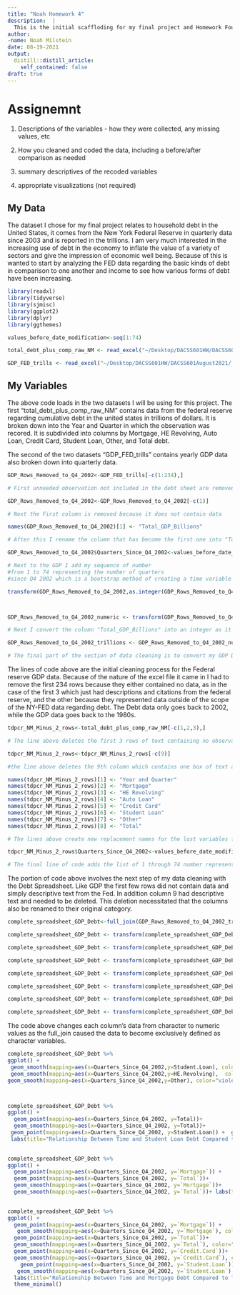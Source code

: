 ```yaml
---
title: "Noah Homework 4"
description:  |  
  This is the initial scaffloding for my final project and Homework Four.
author:
-name: Noah Milstein
date: 08-19-2021
output:
  distill::distill_article:
    self_contained: false
draft: true
---
```


# Assignemnt

1. Descriptions of the variables - how they were collected, any missing values, etc

2. How you cleaned and coded the data, including a before/after comparison as needed

3. summary descriptives of the recoded variables

4. appropriate visualizations (not required)



## My Data

The dataset I chose for my final project relates to household debt in the United States, it comes from the New York Federal Reserve in quarterly data since 2003 and is reported in the trillions. I am very much interested in the increasing use of debt in the economy to inflate the value of a variety of sectors and give the impression of economic well being. Because of this is wanted to start by analyzing the FED data regarding the basic kinds of debt in comparison to one another and income to see how various forms of debt have been increasing.


```r

library(readxl)
library(tidyverse)
library(sjmisc)
library(ggplot2)
library(dplyr)
library(ggthemes)
```

```r
values_before_date_modification<-seq(1:74)

total_debt_plus_comp_raw_NM <- read_excel("~/Desktop/DACSS601HW/DACSS601August2021/_data/total_debt_plus_comp_raw_NM.xlsx")

GDP_FED_trills <- read_excel("~/Desktop/DACSS601HW/DACSS601August2021/_data/GDP_FED_NOAH.xls")

```

## My Variables
 
The above code loads in the two datasets I will be using for this project. The first "total_debt_plus_comp_raw_NM" contains data from the federal reserve regarding cumulative debt in the united states in trillions of dollars. It is broken down into the Year and Quarter in which the observation was recored. It is subdivided into columns by Mortgage, HE Revolving, Auto Loan, Credit Card, Student Loan, Other, and Total debt.

The second of the two datasets "GDP_FED_trills" contains yearly GDP data also broken down into quarterly data.

```r
GDP_Rows_Removed_to_Q4_2002<-GDP_FED_trills[-c(1:234),]

# First unneeded observation not included in the debt sheet are removed from GDP

GDP_Rows_Removed_to_Q4_2002<-GDP_Rows_Removed_to_Q4_2002[-c(1)]

# Next the First column is removed because it does not contain data

names(GDP_Rows_Removed_to_Q4_2002)[1] <- "Total_GDP_Billions"

# After this I rename the column that has become the first one into "Total_GDP_Billions"

GDP_Rows_Removed_to_Q4_2002$Quarters_Since_Q4_2002<-values_before_date_modification

# Next to the GDP I add my sequence of number 
#from 1 to 74 representing the number of quarters 
#since Q4 2002 which is a bootstrap method of creating a time variable

transform(GDP_Rows_Removed_to_Q4_2002,as.integer(GDP_Rows_Removed_to_Q4_2002$Total_GDP_Billions))



GDP_Rows_Removed_to_Q4_2002_numeric <- transform(GDP_Rows_Removed_to_Q4_2002, Total_GDP_Billions = as.numeric(Total_GDP_Billions))

# Next I convert the column "Total_GDP_Billions" into an integer as it was initally a character

GDP_Rows_Removed_to_Q4_2002_trillions <- GDP_Rows_Removed_to_Q4_2002_numeric %>% mutate(Total_GDP_Trillions = Total_GDP_Billions/1000)

# The final part of the section of data cleaning is to convert my GDP Data represented in billions into trillions by diving by 1000. This is because my debt data is in trillions and the smaller integers will be simpler to graph.

```


The lines of code above are the initial cleaning process for the Federal reserve GDP data. Because of the nature of the excel file it came in I had to remove the first 234 rows because they either contained no data, as in the case of the first 3 which just had descriptions and citations from the federal reserve, and the other because they represented data outside of the scope of the NY-FED data regarding debt. The Debt data only goes back to 2002, while the GDP data goes back to the 1980s.


```r
tdpcr_NM_Minus_2_rows<-total_debt_plus_comp_raw_NM[-c(1,2,3),]

# The line above deletes the first 3 rows of text containing no observations from the dataset

tdpcr_NM_Minus_2_rows<-tdpcr_NM_Minus_2_rows[-c(9)]

#the line above deletes the 9th column which contains one box of text and no observations

names(tdpcr_NM_Minus_2_rows)[1] <- "Year and Quarter"
names(tdpcr_NM_Minus_2_rows)[2] <- "Mortgage"
names(tdpcr_NM_Minus_2_rows)[3] <- "HE Revolving"
names(tdpcr_NM_Minus_2_rows)[4] <- "Auto Loan"
names(tdpcr_NM_Minus_2_rows)[5] <- "Credit Card"
names(tdpcr_NM_Minus_2_rows)[6] <- "Student Loan"
names(tdpcr_NM_Minus_2_rows)[7] <- "Other"
names(tdpcr_NM_Minus_2_rows)[8] <- "Total"

# The lines above create new replacement names for the lost variables from the row deletion 

tdpcr_NM_Minus_2_rows$Quarters_Since_Q4_2002<-values_before_date_modification

# The final line of code adds the list of 1 through 74 number representing the quarters since Q4 2002

```

The portion of code above involves the next step of my data cleaning with the Debt Spreadsheet. Like GDP the first few rows did not contain data and simply descriptive text from the Fed. In addition column 9 had descriptive text and needed to be deleted. This deletion necessitated that the columns also be renamed to their original category.


```r
complete_spreadsheet_GDP_Debt<-full_join(GDP_Rows_Removed_to_Q4_2002_trillions, tdpcr_NM_Minus_2_rows, by = "Quarters_Since_Q4_2002")

complete_spreadsheet_GDP_Debt <- transform(complete_spreadsheet_GDP_Debt, Mortgage = as.numeric(Mortgage))

complete_spreadsheet_GDP_Debt <- transform(complete_spreadsheet_GDP_Debt, HE.Revolving = as.numeric(HE.Revolving))

complete_spreadsheet_GDP_Debt <- transform(complete_spreadsheet_GDP_Debt, Auto.Loan = as.numeric(Auto.Loan))

complete_spreadsheet_GDP_Debt <- transform(complete_spreadsheet_GDP_Debt, Credit.Card=as.numeric(Credit.Card))

complete_spreadsheet_GDP_Debt <- transform(complete_spreadsheet_GDP_Debt, Student.Loan=as.numeric(Student.Loan))

complete_spreadsheet_GDP_Debt <- transform(complete_spreadsheet_GDP_Debt, Other=as.numeric(Other))

complete_spreadsheet_GDP_Debt <- transform(complete_spreadsheet_GDP_Debt, Total=as.numeric(Total))

```

The code above changes each column's data from character to numeric values as the full_join caused the data to become exclusively defined as character variables.

```r
complete_spreadsheet_GDP_Debt %>%
ggplot() +
 geom_smooth(mapping=aes(x=Quarters_Since_Q4_2002,y=Student.Loan), color="blue4")+
 geom_smooth(mapping=aes(x=Quarters_Since_Q4_2002,y=HE.Revolving),  color="springgreen")+ geom_smooth(mapping=aes(x=Quarters_Since_Q4_2002,y=Auto.Loan), color="rosybrown")+ geom_smooth(mapping=aes(x=Quarters_Since_Q4_2002,y=Credit.Card), color="red")+
geom_smooth(mapping=aes(x=Quarters_Since_Q4_2002,y=Other), color="violetred")




```


```r
complete_spreadsheet_GDP_Debt %>%
ggplot() + 
  geom_point(mapping=aes(x=Quarters_Since_Q4_2002, y=Total))+
  geom_smooth(mapping=aes(x=Quarters_Since_Q4_2002, y=Total))+
 geom_point(mapping=aes(x=Quarters_Since_Q4_2002, y=Student.Loan)) +  geom_smooth(mapping=aes(x=Quarters_Since_Q4_2002, y=Student.Loan))+
 labs(title="Relationship Between Time and Student Loan Debt Compared to Total Debt", y= "Loan Volume (Trillions) ", x="Time Since Q1 2002 (Quarters)")
 
```


```r
complete_spreadsheet_GDP_Debt %>%
ggplot() +
  geom_point(mapping=aes(x=Quarters_Since_Q4_2002, y=`Mortgage`)) +  
  geom_point(mapping=aes(x=Quarters_Since_Q4_2002, y=`Total`))+
  geom_smooth(mapping=aes(x=Quarters_Since_Q4_2002, y=`Mortgage`))+
  geom_smooth(mapping=aes(x=Quarters_Since_Q4_2002, y=`Total`))+ labs(title="Relationship Between Time and Mortgage Debt Compared to Total Debt",  y= "Loan Volume (Trillions) ", x="Time Since Q1 2002 (Quarters)")
 
```

```r
complete_spreadsheet_GDP_Debt %>%
ggplot() +
  geom_point(mapping=aes(x=Quarters_Since_Q4_2002, y=`Mortgage`)) +  
   geom_smooth(mapping=aes(x=Quarters_Since_Q4_2002, y=`Mortgage`), color="orchid")+
  geom_point(mapping=aes(x=Quarters_Since_Q4_2002, y=`Total`))+
  geom_smooth(mapping=aes(x=Quarters_Since_Q4_2002, y=`Total`), color="blue")+
  geom_point(mapping=aes(x=Quarters_Since_Q4_2002, y=`Credit.Card`))+
  geom_smooth(mapping=aes(x=Quarters_Since_Q4_2002, y=`Credit.Card`), color="tomato")+
    geom_point(mapping=aes(x=Quarters_Since_Q4_2002, y=`Student.Loan`)) +  
   geom_smooth(mapping=aes(x=Quarters_Since_Q4_2002, y=`Student.Loan`), color="seagreen")+
  labs(title="Relationship Between Time and Mortgage Debt Compared to Total Debt",  y= "Loan Volume (Trillions) ", x="Time Since Q1 2002 (Quarters)") +
  theme_minimal()
```

















